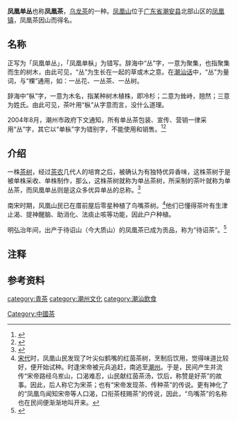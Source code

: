 '''凤凰单丛'''也称'''凤凰茶'''，[[乌龙茶|乌龙茶]]的一种。[[凤凰山|凤凰山]]位于[[广东省|广东省]][[潮安县|潮安县]]北部山区的[[凤凰镇|凤凰镇]]，凤凰茶因山而得名。

==名称==
正写为「凤凰单丛」，「凤凰单枞」为错写。辞海中“丛”字，一意为聚集，也指聚集而生的树木，由此可见，“丛”为生长在一起的草或木之意。在[[潮汕话|潮汕话]]中，“丛”为量词，与“棵”通用，如：一丛花、一丛茶、一丛树。

辞海中“枞”字，一意为木名，指某种树木植株，即冷杉；二意为耸峙，翘然；三意为姓氏。由此可见，茶叶用“枞”从字意而言，没什么道理。

2004年8月，潮州市政府下文通知，所有单丛茶包装、宣传、营销一律采用“丛”字，其它以“单枞”字为错别字，不能使用和销售。<ref>{{cite web |language=zh-hans |url=http://www.mingweng.com/article-1823.html |title=单丛还是单枞？单枞还是单丛？竟然99%的人傻傻分不清楚！ |publisher=春社茶学 |accessdate=2015-08-31 |deadurl=yes |archiveurl=https://web.archive.org/web/20161105094558/http://www.mingweng.com/article-1823.html |archivedate=2016-11-05 }}</ref><ref>{{cite web |language=zh-hans |url=http://www.mingweng.com/article-1823.html |title=潮州凤凰茶，是单丛还是单枞？你写对了吗？ |publisher=新浪网 |accessdate=2018-11-23 |deadurl=yes |archiveurl=https://web.archive.org/web/20161105094558/http://www.mingweng.com/article-1823.html |archivedate=2016-11-05 }}</ref>

==介绍==
一株[[茶树|茶树]]，经过[[茶农|茶农]]几代人的培育之后，被确认为有独特优异香味，这株茶树于是被单株采收、单株制作，那么，这株茶树就称为单丛茶树，所采制的茶叶就称为单丛茶，而凤凰单丛则是这众多优异单丛的总称。<ref>{{cite web |language=zh-hans |url=http://www.mingweng.com/article-1823.html |title=闲谈凤凰单丛（单枞） |publisher=茗翁茶庄 |accessdate=2011-04-13 |deadurl=yes |archiveurl=https://web.archive.org/web/20161105094558/http://www.mingweng.com/article-1823.html |archivedate=2016-11-05 }}</ref>

南宋时期，风凰山民已在厝前屋后零星种植了鸟嘴茶树。<ref group="注">[[宋代|宋代]]时，凤凰山民发现了叶尖似鹤嘴的红茵茶树，烹制后饮用，觉得味道比较好，便开始试种。时逢宋帝被元兵追赶，南逃至[[潮州|潮州]]。于是，民间产生并流传“宋帝路经乌岽山，口渴难忍，山民献红茵茶汤，饮后，称赞是好茶”的故事。因此，后人称它为宋茶；也有“宋帝发现茶、传种茶”的传说。更有神化了的“凤凰鸟闻知宋帝等人口渴，口衔茶枝赐茶”的传说，因此，“鸟嘴茶”的名称也在民间便渐渐地叫开来。</ref>他们已懂得茶叶有生津止渴、提神醒脑、助消化、法痰止咳等功能，因此户户种植。

明弘治年间，出产于待诏山（今大质山）的凤凰茶已成为贡品，称为“待诏茶”。<ref name="凤凰茶简史">{{cite web |language=zh-hans |url=http://www.mingweng.com/article-3693.html |title=凤凰茶简史 |publisher=茗翁茶庄 |accessdate=2011-09-20 |deadurl=yes |archiveurl=https://web.archive.org/web/20111025193317/http://www.mingweng.com/article-3693.html |archivedate=2011-10-25 }}</ref>

== 注释 ==
<div class="references-small">
<references group="注" />
</div>

== 参考资料 ==
{{reflist}}

[[Category:中國茶|Category:中國茶]]
[[category:青茶|category:青茶]]
[[category:潮州文化|category:潮州文化]]
[[category:潮汕飲食|category:潮汕飲食]]